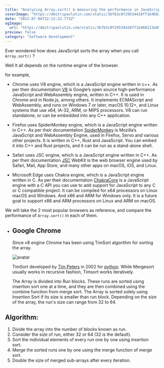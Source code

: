 ```yaml
---
title: "Analyzing Array.sort() & measuring the performance in JavaScript"
coverImage: "https://dmitripavlutin.com/static/3bfb3c0f29534428ff1b468213e85488/aaf91/cover-2.webp"
date: "2022-07-04T22:22:22.775Z"
ogImage:
  url: "https://dmitripavlutin.com/static/3bfb3c0f29534428ff1b468213e85488/aaf91/cover-2.webp"
preview: false
category: "Software Development"
---
```


Ever wondered how does JavaScript sorts the array when you call `Array.sort()` ?

Well It all depends on the runtime engine of the browser.

for example,

- Chrome uses V8 engine, which is a JavaScript engine written in c++. As per their documentation
  [V8](https://v8.dev) is Google’s open source high-performance JavaScript and WebAssembly engine, written in C++. It is used in Chrome and in Node.js, among others. It implements ECMAScript and WebAssembly, and runs on Windows 7 or later, macOS 10.12+, and Linux systems that use x64, IA-32, ARM, or MIPS processors. V8 can run standalone, or can be embedded into any C++ application.

- Firefox uses SpiderMonkey engine, which is a JavaScript engine written in C++. As per their documentation
  [SpiderMonkey](https://spidermonkey.dev) is Mozilla’s JavaScript and WebAssembly Engine, used in Firefox, Servo and various other projects. It is written in C++, Rust and JavaScript. You can embed it into C++ and Rust projects, and it can be run as a stand-alone shell.

- Safari uses JSC engine, which is a JavaScript engine written in C++. As per their documentation
  [JSC](https://webkit.org/) WebKit is the web browser engine used by Safari, Mail, App Store, and many other apps on macOS, iOS, and Linux.

- Microsoft Edge uses Chakra engine, which is a JavaScript engine written in C. As per their documentation
  [ChakraCore](https://github.com/chakra-core/ChakraCore) is a JavaScript engine with a C API you can use to add support for JavaScript to any C or C compatible project. It can be compiled for x64 processors on Linux macOS and Windows. And x86 and ARM for Windows only. It is a future goal to support x86 and ARM processors on Linux and ARM on macOS.

We will take the 2 most popular browsers as reference, and compare the performance of `Array.sort()` in each of them.

- ## Google Chrome

  Since v8 engine Chrome has been using TimSort algorithm for sorting the array.

  ![avatar](https://www.openbookproject.net/books/bpp4awd/_static/ch10/timpeters.jpg)

  TimSort developed by <u>Tim Peters</u> in 2002 for [python](https://github.com/python/cpython/blob/main/Objects/listsort.txt).
  While Mergesort usually works in recursive fashion, Timsort works iteratively.

  The Array is divided into Run blocks.
  These runs are sorted using insertion sort one at a time, and they are then combined using the combine function from merge sort.
  The Array is sorted solely using Insertion Sort if its size is smaller than run block.
  Depending on the size of the array, the run's size can range from 32 to 64.

## Algorithm:

1. Divide the array into the number of blocks known as run.  
2. Consider the size of run, either 32 or 64 (32 is the default).<br/>
3. Sort the individual elements of every run one by one using insertion sort.  
4. Merge the sorted runs one by one using the merge function of merge sort.  
5. Double the size of merged sub-arrays after every iteration.

